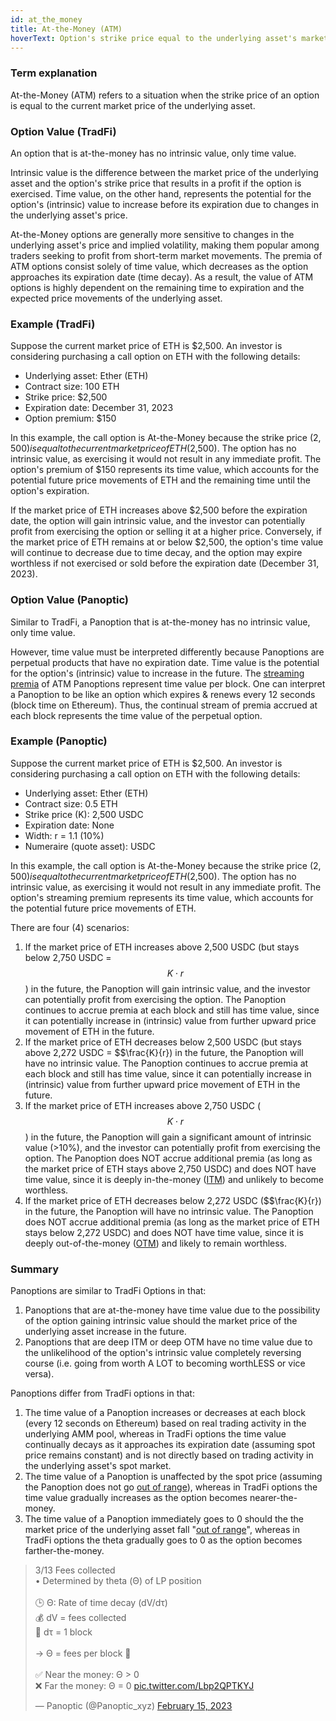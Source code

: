 ```yaml
---
id: at_the_money
title: At-the-Money (ATM)
hoverText: Option's strike price equal to the underlying asset's market price.
---
```


### Term explanation

At-the-Money (ATM) refers to a situation when the strike price of an option is equal to the current market price of the underlying asset.

### Option Value (TradFi)
An option that is at-the-money has no intrinsic value, only time value.

Intrinsic value is the difference between the market price of the underlying asset and the option's strike price that results in a profit if the option is exercised. Time value, on the other hand, represents the potential for the option's (intrinsic) value to increase before its expiration due to changes in the underlying asset's price.

At-the-Money options are generally more sensitive to changes in the underlying asset's price and implied volatility, making them popular among traders seeking to profit from short-term market movements. The premia of ATM options consist solely of time value, which decreases as the option approaches its expiration date (time decay). As a result, the value of ATM options is highly dependent on the remaining time to expiration and the expected price movements of the underlying asset.

### Example (TradFi)
Suppose the current market price of ETH is $2,500. An investor is considering purchasing a call option on ETH with the following details:
- Underlying asset: Ether (ETH)
- Contract size: 100 ETH
- Strike price: $2,500
- Expiration date: December 31, 2023
- Option premium: $150

In this example, the call option is At-the-Money because the strike price ($2,500) is equal to the current market price of ETH ($2,500). The option has no intrinsic value, as exercising it would not result in any immediate profit. The option's premium of $150 represents its time value, which accounts for the potential future price movements of ETH and the remaining time until the option's expiration.

If the market price of ETH increases above $2,500 before the expiration date, the option will gain intrinsic value, and the investor can potentially profit from exercising the option or selling it at a higher price. Conversely, if the market price of ETH remains at or below $2,500, the option's time value will continue to decrease due to time decay, and the option may expire worthless if not exercised or sold before the expiration date (December 31, 2023).

### Option Value (Panoptic)
Similar to TradFi, a Panoption that is at-the-money has no intrinsic value, only time value.

However, time value must be interpreted differently because Panoptions are perpetual products that have no expiration date. Time value is the potential for the option's (intrinsic) value to increase in the future. The [streaming premia](/docs/terms/streaming) of ATM Panoptions represent time value per block. One can interpret a Panoption to be like an option which expires & renews every 12 seconds (block time on Ethereum). Thus, the continual stream of premia accrued at each block represents the time value of the perpetual option.

### Example (Panoptic)
Suppose the current market price of ETH is $2,500. An investor is considering purchasing a call option on ETH with the following details:
- Underlying asset: Ether (ETH)
- Contract size: 0.5 ETH
- Strike price (K): 2,500 USDC
- Expiration date: None
- Width: r = 1.1 (10%)
- Numeraire (quote asset): USDC

In this example, the call option is At-the-Money because the strike price ($2,500) is equal to the current market price of ETH ($2,500). The option has no intrinsic value, as exercising it would not result in any immediate profit. The option's streaming premium represents its time value, which accounts for the potential future price movements of ETH.

There are four (4) scenarios:
1. If the market price of ETH increases above 2,500 USDC (but stays below 2,750 USDC = $$K \cdot r$$) in the future, the Panoption will gain intrinsic value, and the investor can potentially profit from exercising the option. The Panoption continues to accrue premia at each block and still has time value, since it can potentially increase in (intrinsic) value from further upward price movement of ETH in the future.
2. If the market price of ETH decreases below 2,500 USDC (but stays above 2,272 USDC = $$\frac{K}{r}) in the future, the Panoption will have no intrinsic value. The Panoption continues to accrue premia at each block and still has time value, since it can potentially increase in (intrinsic) value from further upward price movement of ETH in the future.
3. If the market price of ETH increases above 2,750 USDC ($$K \cdot r$$) in the future, the Panoption will gain a significant amount of intrinsic value (>10%), and the investor can potentially profit from exercising the option. The Panoption does NOT accrue additional premia (as long as the market price of ETH stays above 2,750 USDC) and does NOT have time value, since it is deeply in-the-money ([ITM](/docs/terms/itm)) and unlikely to become worthless. 
4. If the market price of ETH decreases below 2,272 USDC ($$\frac{K}{r}) in the future, the Panoption will have no intrinsic value. The Panoption does NOT accrue additional premia (as long as the market price of ETH stays below 2,272 USDC) and does NOT have time value, since it is deeply out-of-the-money ([OTM](/docs/terms/otm)) and likely to remain worthless.

### Summary
Panoptions are similar to TradFi Options in that:
1. Panoptions that are at-the-money have time value due to the possibility of the option gaining intrinsic value should the market price of the underlying asset increase in the future.
2. Panoptions that are deep ITM or deep OTM have no time value due to the unlikelihood of the option's intrinsic value completely reversing course (i.e. going from worth A LOT to becoming worthLESS or vice versa).

Panoptions differ from TradFi options in that:
1. The time value of a Panoption increases or decreases at each block (every 12 seconds on Ethereum) based on real trading activity in the underlying AMM pool, whereas in TradFi options the time value continually decays as it approaches its expiration date (assuming spot price remains constant) and is not directly based on trading activity in the underlying asset's spot market.
2. The time value of a Panoption is unaffected by the spot price (assuming the Panoption does not go [out of range](/docs/terms/out_of_range)), whereas in TradFi options the time value gradually increases as the option becomes nearer-the-money.
3. The time value of a Panoption immediately goes to 0 should the the market price of the underlying asset fall "[out of range](/docs/terms/out_of_range)", whereas in TradFi options the theta gradually goes to 0 as the option becomes farther-the-money.

<blockquote class="twitter-tweet"><p lang="ro" dir="ltr">3/13 Fees collected<br>• Determined by theta (Θ) of LP position<br><br>🕒 Θ: Rate of time decay (dV/dτ)<br>💰 dV = fees collected<br>🧊 dτ = 1 block<br><br>→ Θ = fees per block 🤯<br><br>✅ Near the money: Θ &gt; 0<br>❌ Far the money: Θ = 0 <a href="https://t.co/Lbp2QPTKYJ">pic.twitter.com/Lbp2QPTKYJ</a></p>&mdash; Panoptic (@Panoptic_xyz) <a href="https://twitter.com/Panoptic_xyz/status/1625963222015832064?ref_src=twsrc%5Etfw">February 15, 2023</a></blockquote> <script async src="https://platform.twitter.com/widgets.js" charset="utf-8"></script>